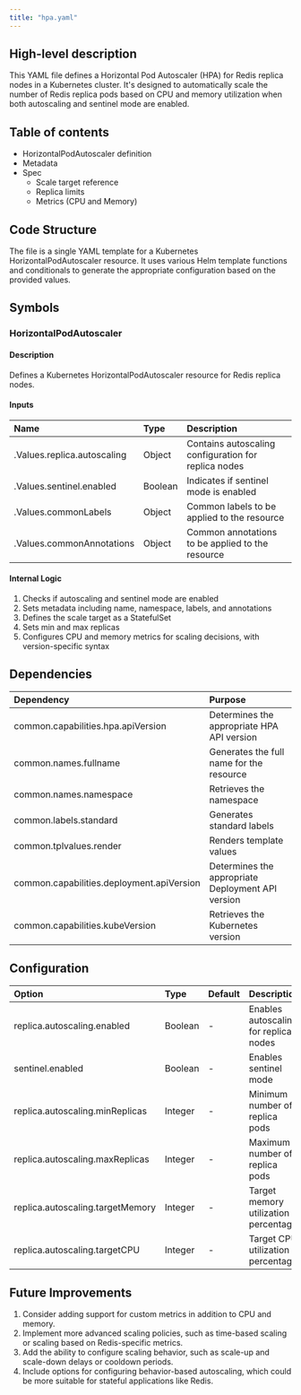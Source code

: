 ```yaml
---
title: "hpa.yaml"
---
```


## High-level description
This YAML file defines a Horizontal Pod Autoscaler (HPA) for Redis replica nodes in a Kubernetes cluster. It's designed to automatically scale the number of Redis replica pods based on CPU and memory utilization when both autoscaling and sentinel mode are enabled.

## Table of contents
- HorizontalPodAutoscaler definition
- Metadata
- Spec
  - Scale target reference
  - Replica limits
  - Metrics (CPU and Memory)

## Code Structure
The file is a single YAML template for a Kubernetes HorizontalPodAutoscaler resource. It uses various Helm template functions and conditionals to generate the appropriate configuration based on the provided values.

## Symbols

### HorizontalPodAutoscaler
#### Description
Defines a Kubernetes HorizontalPodAutoscaler resource for Redis replica nodes.

#### Inputs
| Name | Type | Description |
|:-----|:-----|:------------|
| .Values.replica.autoscaling | Object | Contains autoscaling configuration for replica nodes |
| .Values.sentinel.enabled | Boolean | Indicates if sentinel mode is enabled |
| .Values.commonLabels | Object | Common labels to be applied to the resource |
| .Values.commonAnnotations | Object | Common annotations to be applied to the resource |

#### Internal Logic
1. Checks if autoscaling and sentinel mode are enabled
2. Sets metadata including name, namespace, labels, and annotations
3. Defines the scale target as a StatefulSet
4. Sets min and max replicas
5. Configures CPU and memory metrics for scaling decisions, with version-specific syntax

## Dependencies
| Dependency | Purpose |
|:-----------|:--------|
| common.capabilities.hpa.apiVersion | Determines the appropriate HPA API version |
| common.names.fullname | Generates the full name for the resource |
| common.names.namespace | Retrieves the namespace |
| common.labels.standard | Generates standard labels |
| common.tplvalues.render | Renders template values |
| common.capabilities.deployment.apiVersion | Determines the appropriate Deployment API version |
| common.capabilities.kubeVersion | Retrieves the Kubernetes version |

## Configuration
| Option | Type | Default | Description |
|:-------|:-----|:--------|:------------|
| replica.autoscaling.enabled | Boolean | - | Enables autoscaling for replica nodes |
| sentinel.enabled | Boolean | - | Enables sentinel mode |
| replica.autoscaling.minReplicas | Integer | - | Minimum number of replica pods |
| replica.autoscaling.maxReplicas | Integer | - | Maximum number of replica pods |
| replica.autoscaling.targetMemory | Integer | - | Target memory utilization percentage |
| replica.autoscaling.targetCPU | Integer | - | Target CPU utilization percentage |

## Future Improvements
1. Consider adding support for custom metrics in addition to CPU and memory.
2. Implement more advanced scaling policies, such as time-based scaling or scaling based on Redis-specific metrics.
3. Add the ability to configure scaling behavior, such as scale-up and scale-down delays or cooldown periods.
4. Include options for configuring behavior-based autoscaling, which could be more suitable for stateful applications like Redis.